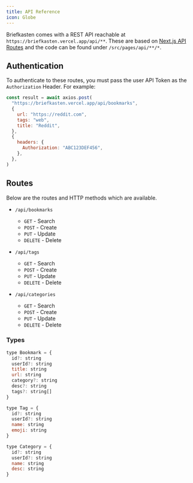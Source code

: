 ```yaml
---
title: API Reference
icon: Globe
---
```


Briefkasten comes with a REST API reachable at `https://briefkasten.vercel.app/api/**`. These are based on [Next.js API Routes](https://nextjs.org/docs/api-routes/introduction) and the code can be found under `/src/pages/api/**/*`.

## Authentication

To authenticate to these routes, you must pass the user API Token as the `Authorization` Header. For example:

```js {9-11}
const result = await axios.post(
  "https://briefkasten.vercel.app/api/bookmarks",
  {
    url: "https://reddit.com",
    tags: "web",
    title: "Reddit",
  },
  {
    headers: {
      Authorization: "ABC123DEF456",
    },
  },
)
```

## Routes

Below are the routes and HTTP methods which are available.

- `/api/bookmarks`

  - `GET` - Search
  - `POST` - Create
  - `PUT` - Update
  - `DELETE` - Delete

- `/api/tags`

  - `GET` - Search
  - `POST` - Create
  - `PUT` - Update
  - `DELETE` - Delete

- `/api/categories`
  - `GET` - Search
  - `POST` - Create
  - `PUT` - Update
  - `DELETE` - Delete

### Types

```js
type Bookmark = {
  id?: string
  userId?: string
  title: string
  url: string
  category?: string
  desc?: string
  tags?: string[]
}

type Tag = {
  id?: string
  userId?: string
  name: string
  emoji: string
}

type Category = {
  id?: string
  userId?: string
  name: string
  desc: string
}
```
